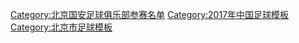 {{Football squad with groups
|name=2017年中超分类名单北京
|bgcolor=#38A068
|bordercolor=#FFBF00
|textcolor=#F8F8F8
|title=[[北京中赫国安足球俱乐部|<span style="color:#F8F8F8">北京中赫国安</span>]] — [[2017年中国足球超级联赛|<span style="color:#F8F8F8">2017年</span>]][[中国足球超级联赛|<span style="color:#F8F8F8">中超联赛第 9 名</span>]]
|group1=全年参赛球员
|list1=<div>
{{Football squad2 player|no=1|name=[[侯森]]}}
{{Football squad2 player|no=2|name={{flagicon|UZB}} {{flagicon|UKR}} [[伊格尔·克里梅茨|-{zh-hans:克里梅茨;zh-hk:基利美斯}-]]}}
{{Football squad2 player|no=3|name=[[于洋 (1989年)|于洋]]}}
{{Football squad2 player|no=4|name=[[李磊 (1992年)|李磊]]}}
{{Football squad2 player|no=5|name={{flagicon|BRA}} [[拉尔夫·德·索萨·特莱斯|-{zh-hans:拉尔夫;zh-hk:拉夫迪蘇沙}-]]}}
{{Football squad2 player|no=6|name=[[张晓彬 (1985年)|张晓彬]]}}
{{Football squad2 player|no=7|name=[[张池明 (足球运动员)|张池明]]}}
{{Football squad2 player|no=8|name=[[朴成]]}}
{{Football squad2 player|no=9|name={{flagicon|ESP}} [[约拿坦·索里亚诺|-{zh-hans:索里亚诺;zh-hk:蘇利安奴}-]]}}
{{Football squad2 player|no=10|name=[[张稀哲]]}}
{{Football squad2 player|no=11|name=[[宋博轩]]}}
{{Football squad2 player|no=12|name=''球队支持者''}}
{{Football squad2 player|no=14|name=[[晋鹏翔]]}}
{{Football squad2 player|no=15|name={{le|朱朝庆|Zhu Chaoqing}}}}
{{Football squad2 player|no=16|name=[[杜明洋]]}}
{{Football squad2 player|no=18|name=[[金泰延]]}}
{{Football squad2 player|no=19|name=[[于大宝]]}}
{{Football squad2 player|no=20|name=[[张辛昕]]}}
{{Football squad2 player|no=21|name={{flagicon|BRA}} [[雷纳托·奥古斯托|-{zh-hans:奥古斯托;zh-hk:奧古斯圖;zh-tw:奧古斯托;}-]]}}
{{Football squad2 player|no=22|name=[[杨智]]}}
{{Football squad2 player|no=23|name=[[唐诗 (足球运动员)|唐诗]]}}
{{Football squad2 player|no=24|name=[[李翰博]]}}
{{Football squad2 player|no=25|name=[[郭全博]]}}
{{Football squad2 player|no=26|name=[[吕鹏 (足球运动员)|吕鹏]]}}
{{Football squad2 player|no=27|name=[[吴贵超]]}}
{{Football squad2 player|no=28|name={{le|姜涛 (1989年)|Jiang Tao (footballer, born 1989)|姜涛}}}}
{{Football squad2 player|no=29|name=[[巴顿 (足球运动员)|巴顿]]}}
{{Football squad2 player|no=30|name=[[雷腾龙]]}}
{{Football squad2 player|no=31|name=[[赵和靖]]}}
{{Football squad2 player|no=33|name=[[张岩 (1997年)|张岩]]}}
{{Football squad2 player|no=34|name=[[黄超 (1997年)|黄超]]}}
</div>
|group2=夏季转入球员
|list2=<div>
{{Football squad2 player|no=35|name={{le|宁伟辰|Ning Weichen}}}}
</div>
|group3=夏季转出球员
|list3=<div>
{{Football squad2 player|no=17|name={{flagicon|TUR}} [[布拉克·耶勒马兹|-{zh-hans:伊尔马兹;zh-hk:耶馬斯}-]]}}
{{Football squad2 player|no=32|name=[[魏鑫]]}}
</div>
|group4=主教练
|list4={{flagicon|ESP}} [[何塞·冈萨雷斯|-{zh-hans:冈萨雷斯;zh-hk:干沙利斯}-]] （至第 12 轮）；[[谢峰 (1966年)|谢峰]]（代理，至第 15 轮）；{{flagicon|GER}} [[罗格·施密特 (足球教练)|-{zh-hans:施密特;zh-hk:舒米特}-]]
}}
<noinclude>
{{DEFAULTSORT:Beijing Sinobo Guo'an F.C. Squad 2017}}
[[Category:北京国安足球俱乐部参赛名单]]
[[Category:2017年中国足球模板]]
[[Category:北京市足球模板]]
</noinclude>